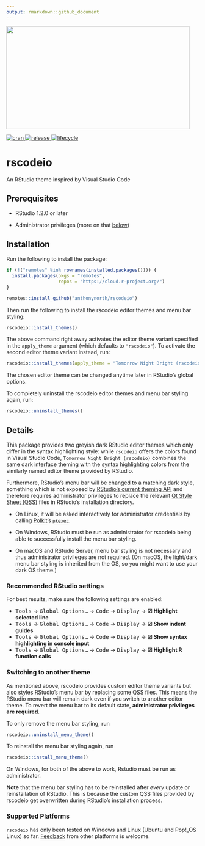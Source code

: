 ```yaml
---
output: rmarkdown::github_document
---
```


<p align="center">

<img src="./inst/media/rscodeio.png" width="480" height="270"/>

</p>

<p align="center">

<a href="https://cran.r-project.org/package=rscodeio"> <img src="https://img.shields.io/cran/v/rscodeio?style=flat-square" alt="cran"/> </a>
<a href="https://github.com/anthonynorth/rscodeio/releases/latest">
<img src="https://img.shields.io/github/v/release/anthonynorth/rscodeio?sort=semver&amp;style=flat-square" alt="release"/> </a>
<a href="https://www.tidyverse.org/lifecycle/#experimental">
<img src="https://img.shields.io/badge/lifecycle-experimental-orange?style=flat-square" alt="lifecycle"/> </a>

</p>

# rscodeio

An RStudio theme inspired by Visual Studio Code

## Prerequisites

-   RStudio 1.2.0 or later

-   Administrator privileges (more on that [below](#details))

## Installation

Run the following to install the package:

``` .r
if (!("remotes" %in% rownames(installed.packages()))) {
  install.packages(pkgs = "remotes",
                   repos = "https://cloud.r-project.org/")
}

remotes::install_github("anthonynorth/rscodeio")
```

Then run the following to install the rscodeio editor themes and menu bar styling:

``` .r
rscodeio::install_themes()
```

The above command right away activates the editor theme variant specified in the `apply_theme` argument (which defaults to `"rscodeio"`). To activate the second
editor theme variant instead, run:

``` .r
rscodeio::install_themes(apply_theme = "Tomorrow Night Bright (rscodeio)")
```

The chosen editor theme can be changed anytime later in RStudio's global options.

To completely uninstall the rscodeio editor themes and menu bar styling again, run:

``` .r
rscodeio::uninstall_themes()
```

## Details {#details}

This package provides two greyish dark RStudio editor themes which only differ in the syntax highlighting style: while `rscodeio` offers the colors found in
Visual Studio Code, `Tomorrow Night Bright (rscodeio)` combines the same dark interface theming with the syntax highlighting colors from the similarly named
editor theme provided by RStudio.

Furthermore, RStudio's menu bar will be changed to a matching dark style, something which is not exposed by [RStudio's current theming
API](https://rstudio.github.io/rstudio-extensions/rstudio-theme-creation.html) and therefore requires administrator privileges to replace the relevant [Qt Style
Sheet (QSS)](https://doc.qt.io/Qt-5/stylesheet-syntax.html) files in RStudio's installation directory.

-   On Linux, it will be asked interactively for administrator credentials by calling [Polkit](https://en.wikipedia.org/wiki/Polkit)'s
    [`pkexec`](https://www.freedesktop.org/software/polkit/docs/latest/pkexec.1.html).

-   On Windows, RStudio must be run as administrator for rscodeio being able to successfully install the menu bar styling.

-   On macOS and RStudio Server, menu bar styling is not necessary and thus administrator privileges are not required. (On macOS, the light/dark menu bar
    styling is inherited from the OS, so you might want to use your dark OS theme.)

### Recommended RStudio settings

For best results, make sure the following settings are enabled:

-   <kbd>Tools</kbd> → <kbd>Global Options...</kbd> → <kbd>Code</kbd> → <kbd>Display</kbd> → **☑ Highlight selected line**
-   <kbd>Tools</kbd> → <kbd>Global Options...</kbd> → <kbd>Code</kbd> → <kbd>Display</kbd> → **☑ Show indent guides**
-   <kbd>Tools</kbd> → <kbd>Global Options...</kbd> → <kbd>Code</kbd> → <kbd>Display</kbd> → **☑ Show syntax highlighting in console input**
-   <kbd>Tools</kbd> → <kbd>Global Options...</kbd> → <kbd>Code</kbd> → <kbd>Display</kbd> → **☑ Highlight R function calls**

### Switching to another theme

As mentioned above, rscodeio provides custom editor theme variants but also styles RStudio's menu bar by replacing some QSS files. This means the RStudio menu
bar will remain dark even if you switch to another editor theme. To revert the menu bar to its default state, **administrator privileges are required**.

To only remove the menu bar styling, run

``` .r
rscodeio::uninstall_menu_theme()
```

To reinstall the menu bar styling again, run

``` .r
rscodeio::install_menu_theme()
```

On Windows, for both of the above to work, Rstudio must be run as administrator.

**Note** that the menu bar styling has to be reinstalled after *every* update or reinstallation of RStudio. This is because the custom QSS files provided by
rscodeio get overwritten during RStudio's installation process.

### Supported Platforms

`rscodeio` has only been tested on Windows and Linux (Ubuntu and Pop!\_OS Linux) so far. [Feedback](https://github.com/anthonynorth/rscodeio/issues) from other
platforms is welcome.
